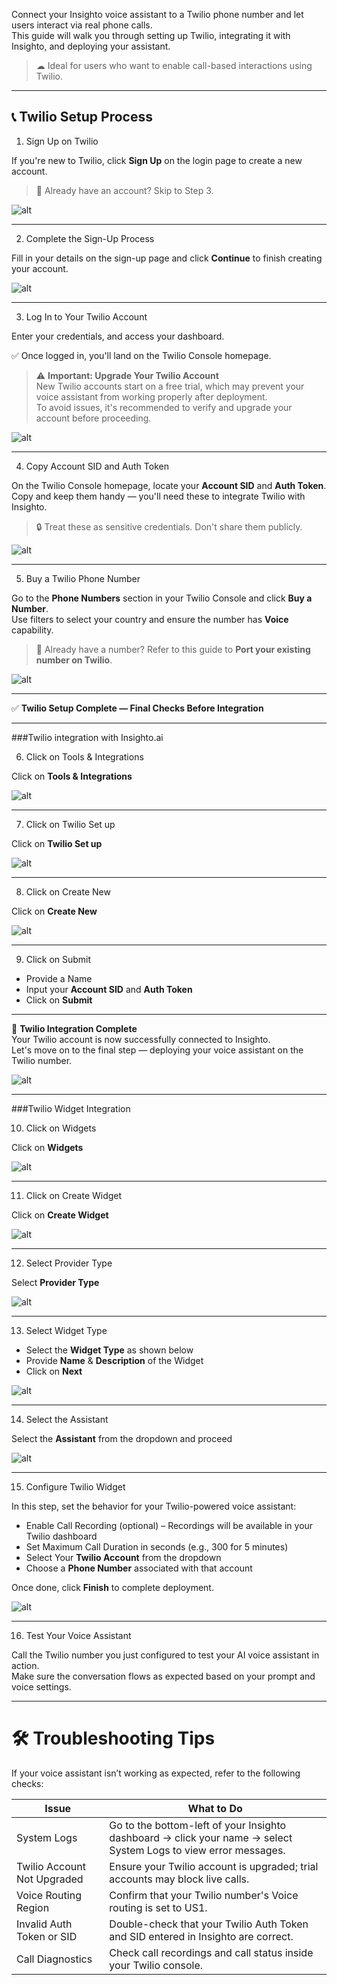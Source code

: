 Connect your Insighto voice assistant to a Twilio phone number and let users interact via real phone calls.  
This guide will walk you through setting up Twilio, integrating it with Insighto, and deploying your assistant.

> ☁ Ideal for users who want to enable call-based interactions using Twilio.

---

## 📞 Twilio Setup Process


 1. Sign Up on Twilio

If you're new to Twilio, click **Sign Up** on the login page to create a new account.

> 🔄 Already have an account? Skip to Step 3.

![alt](images/Twilio/1.png)

---

 2. Complete the Sign-Up Process

Fill in your details on the sign-up page and click **Continue** to finish creating your account.

![alt](images/Twilio/2.png)

---

 3. Log In to Your Twilio Account

Enter your credentials, and access your dashboard.

✅ Once logged in, you'll land on the Twilio Console homepage.

> ⚠ **Important: Upgrade Your Twilio Account**  
New Twilio accounts start on a free trial, which may prevent your voice assistant from working properly after deployment.  
To avoid issues, it's recommended to verify and upgrade your account before proceeding.

![alt](images/Twilio/3.png)

---

 4. Copy Account SID and Auth Token

On the Twilio Console homepage, locate your **Account SID** and **Auth Token**.  
Copy and keep them handy — you'll need these to integrate Twilio with Insighto.

> 🔒 Treat these as sensitive credentials. Don't share them publicly.

![alt](images/Twilio/4.png)

---

 5. Buy a Twilio Phone Number

Go to the **Phone Numbers** section in your Twilio Console and click **Buy a Number**.  
Use filters to select your country and ensure the number has **Voice** capability.

> 🔁 Already have a number? Refer to this guide to **Port your existing number on Twilio**.

![alt](images/Twilio/5.png)

---

✅ **Twilio Setup Complete — Final Checks Before Integration**

---
###Twilio integration with Insighto.ai 

 6. Click on Tools & Integrations

Click on **Tools & Integrations**

![alt](images/Twilio/6.png)

---

 7. Click on Twilio Set up

Click on **Twilio Set up**

![alt](images/Twilio/7.png)

---

 8. Click on Create New

Click on **Create New**

![alt](images/Twilio/8.png)

---

 9. Click on Submit

- Provide a Name  
- Input your **Account SID** and **Auth Token**  
- Click on **Submit**

---

🔗 **Twilio Integration Complete**  
Your Twilio account is now successfully connected to Insighto.  
Let's move on to the final step — deploying your voice assistant on the Twilio number.

![alt](images/Twilio/6.png)

---

###Twilio Widget Integration

 10. Click on Widgets

Click on **Widgets**

![alt](images/Twilio/10.png)

---

 11. Click on Create Widget

Click on **Create Widget**

![alt](images/Twilio/11.png)

---

 12. Select Provider Type

Select **Provider Type**

![alt](images/Twilio/12.png)

---

 13. Select Widget Type

- Select the **Widget Type** as shown below  
- Provide **Name** & **Description** of the Widget  
- Click on **Next**

![alt](images/Twilio/13.png)

---

 14. Select the Assistant

Select the **Assistant** from the dropdown and proceed

![alt](images/Twilio/14.png)

---

 15. Configure Twilio Widget

In this step, set the behavior for your Twilio-powered voice assistant:

- Enable Call Recording (optional) – Recordings will be available in your Twilio dashboard  
- Set Maximum Call Duration in seconds (e.g., 300 for 5 minutes)  
- Select Your **Twilio Account** from the dropdown  
- Choose a **Phone Number** associated with that account  

Once done, click **Finish** to complete deployment.

![alt](images/Twilio/15.png)

---

 16. Test Your Voice Assistant

Call the Twilio number you just configured to test your AI voice assistant in action.  
Make sure the conversation flows as expected based on your prompt and voice settings.

---
# 🛠️ Troubleshooting Tips

If your voice assistant isn’t working as expected, refer to the following checks:

| Issue                         | What to Do                                                                 |
|------------------------------|-----------------------------------------------------------------------------|
| System Logs                  | Go to the bottom-left of your Insighto dashboard → click your name → select System Logs to view error messages. |
| Twilio Account Not Upgraded  | Ensure your Twilio account is upgraded; trial accounts may block live calls. |
| Voice Routing Region         | Confirm that your Twilio number's Voice routing is set to US1.             |
| Invalid Auth Token or SID    | Double-check that your Twilio Auth Token and SID entered in Insighto are correct. |
| Call Diagnostics             | Check call recordings and call status inside your Twilio console.          |

